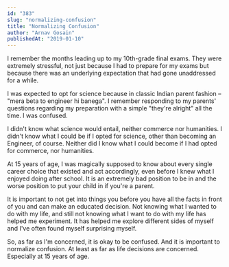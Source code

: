 ```yaml
---
id: "383"
slug: "normalizing-confusion"
title: "Normalizing Confusion"
author: "Arnav Gosain"
publishedAt: "2019-01-10"
---
```


I remember the months leading up to my 10th-grade final exams. They were extremely stressful, not just because I had to prepare for my exams but because there was an underlying expectation that had gone unaddressed for a while.

I was expected to opt for science because in classic Indian parent fashion – "mera beta to engineer hi banega". I remember responding to my parents' questions regarding my preparation with a simple "they're alright" all the time. I was confused.

I didn't know what science would entail, neither commerce nor humanities. I didn't know what I could be if I opted for science, other than becoming an Engineer, of course. Neither did I know what I could become if I had opted for commerce, nor humanities.

At 15 years of age, I was magically supposed to know about every single career choice that existed and act accordingly, even before I knew what I enjoyed doing after school. It is an extremely bad position to be in and the worse position to put your child in if you're a parent.

It is important to not get into things you before you have all the facts in front of you and can make an educated decision. Not knowing what I wanted to do with my life, and still not knowing what I want to do with my life has helped me experiment. It has helped me explore different sides of myself and I've often found myself surprising myself.

So, as far as I'm concerned, it is okay to be confused. And it is important to normalize confusion. At least as far as life decisions are concerned. Especially at 15 years of age.

